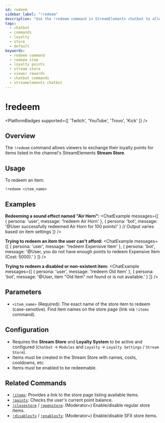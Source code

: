 ```yaml
---
id: redeem
sidebar_label: "!redeem"
description: "Use the !redeem command in StreamElements chatbot to allow viewers to redeem items from your loyalty store using their points."
tags:
  - chatbot
  - commands
  - loyalty
  - store
  - default
keywords:
  - redeem command
  - redeem item
  - loyalty points
  - stream store
  - viewer rewards
  - chatbot commands
  - streamelements chatbot
---
```



# !redeem

<PlatformBadges supported={[ 'Twitch', 'YouTube', 'Trovo', 'Kick' ]} />

## Overview

The `!redeem` command allows viewers to exchange their loyalty points for items listed in the channel's StreamElements **Stream Store**.

## Usage

To redeem an item:

```streamelements
!redeem <item_name>
```

## Examples

**Redeeming a sound effect named "Air Horn":**
<ChatExample messages={[
  { persona: 'user', message: '!redeem Air Horn' },
  { persona: 'bot', message: '@User successfully redeemed Air Horn for 100 points!' } // Output varies based on item settings
]} />

**Trying to redeem an item the user can't afford:**
<ChatExample messages={[
  { persona: 'user', message: '!redeem Expensive Item' },
  { persona: 'bot', message: '@User, you do not have enough points to redeem Expensive Item (Cost: 5000).' }
]} />

**Trying to redeem a disabled or non-existent item:**
<ChatExample messages={[
  { persona: 'user', message: '!redeem Old Item' },
  { persona: 'bot', message: '@User, item \"Old Item\" not found or is not available.' }
]} />

## Parameters

*   `<item_name>` (Required): The exact name of the store item to redeem (case-sensitive). Find item names on the store page (link via `!items` command).

## Configuration

*   Requires the **Stream Store** and **Loyalty System** to be active and configured (`Chatbot` -> `Modules` and `Loyalty` -> `Loyalty Settings` / `Stream Store`).
*   Items must be created in the Stream Store with names, costs, cooldowns, etc.
*   Items must be enabled to be redeemable.

## Related Commands

*   [`!items`](items.mdx): Provides a link to the store page listing available items.
*   [`!points`](points.mdx): Checks the user's current point balance.
*   [`!closestore`](closestore.mdx) / [`!openstore`](openstore.mdx): (Moderator+) Enable/disable regular store items.
*   [`!disablesfx`](disablesfx.mdx) / [`!enablesfx`](enablesfx.mdx): (Moderator+) Enable/disable SFX store items.
